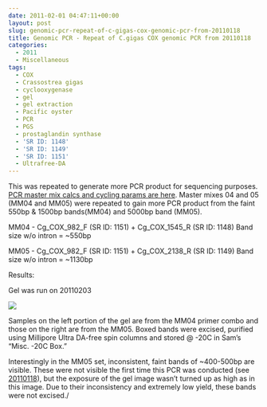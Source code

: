 ```yaml
---
date: 2011-02-01 04:47:11+00:00
layout: post
slug: genomic-pcr-repeat-of-c-gigas-cox-genomic-pcr-from-20110118
title: Genomic PCR - Repeat of C.gigas COX genomic PCR from 20110118
categories:
  - 2011
  - Miscellaneous
tags:
  - COX
  - Crassostrea gigas
  - cyclooxygenase
  - gel
  - gel extraction
  - Pacific oyster
  - PCR
  - PGS
  - prostaglandin synthase
  - 'SR ID: 1148'
  - 'SR ID: 1149'
  - 'SR ID: 1151'
  - Ultrafree-DA
---
```


This was repeated to generate more PCR product for sequencing purposes. [PCR master mix calcs and cycling params are here](https://eagle.fish.washington.edu/Arabidopsis/Notebook%20Workup%20Files/20110131.jpg). Master mixes 04 and 05 (MM04 and MM05) were repeated to gain more PCR product from the faint 550bp & 1500bp bands(MM04) and 5000bp band (MM05).

MM04 - Cg_COX_982_F (SR ID: 1151) + Cg_COX_1545_R (SR ID: 1148) Band size w/o intron = ~550bp

MM05 - Cg_COX_982_F (SR ID: 1151) + Cg_COX_2138_R (SR ID: 1149) Band size w/o intron = ~1130bp

Results:

Gel was run on 20110203

![](https://eagle.fish.washington.edu/Arabidopsis/20110203%20DNA%20gel.jpg)

Samples on the left portion of the gel are from the MM04 primer combo and those on the right are from the MM05. Boxed bands were excised, purified using Millipore Ultra DA-free spin columns and stored @ -20C in Sam's "Misc. -20C Box."

Interestingly in the MM05 set, inconsistent, faint bands of ~400-500bp are visible. These were not visible the first time this PCR was conducted (see [20110118](https://robertslab.github.io/sams-notebook/posts/2011/2011-01-19-genomic-pcr-c-gigas-cyclooxygenase-cox-genomic-sequence/)), but the exposure of the gel image wasn't turned up as high as in this image. Due to their inconsistency and extremely low yield, these bands were not excised./
